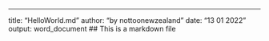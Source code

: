 ---
title: "HelloWorld.md"
author: "by nottoonewzealand"
date: "13 01 2022"
output: word_document
## This is a markdown file 
